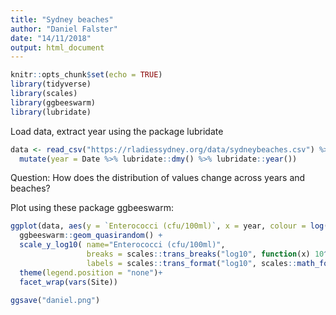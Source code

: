 ```yaml
---
title: "Sydney beaches"
author: "Daniel Falster"
date: "14/11/2018"
output: html_document
---
```


```r
knitr::opts_chunk$set(echo = TRUE)
library(tidyverse)
library(scales)
library(ggbeeswarm)
library(lubridate)
```

Load data, extract year using the package lubridate
```r
data <- read_csv("https://rladiessydney.org/data/sydneybeaches.csv") %>% 
  mutate(year = Date %>% lubridate::dmy() %>% lubridate::year())
```

Question: How does the distribution of values change across years and beaches?

Plot using these package ggbeeswarm:

```r
ggplot(data, aes(y = `Enterococci (cfu/100ml)`, x = year, colour = log(`Enterococci (cfu/100ml)`))) +
  ggbeeswarm::geom_quasirandom() +
  scale_y_log10( name="Enterococci (cfu/100ml)",
                 breaks = scales::trans_breaks("log10", function(x) 10^x),
                 labels = scales::trans_format("log10", scales::math_format(10^.x))) +
  theme(legend.position = "none")+ 
  facet_wrap(vars(Site)) 
```
```r
ggsave("daniel.png")
```

